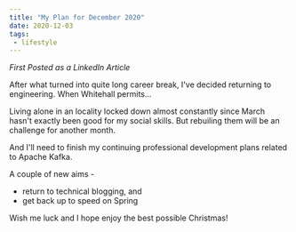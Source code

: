 ```yaml
---
title: "My Plan for December 2020"
date: 2020-12-03
tags:
 - lifestyle
---
```


*First Posted as a LinkedIn Article*

After what turned into quite long career break, I've decided returning to engineering. When Whitehall permits...

Living alone in an locality locked down almost constantly since March hasn't exactly been good for my social skills.
But rebuiling them will be an challenge for another month.

And I'll need to finish my continuing professional development plans
related to <GatsbyLink to='/lifelong-learning/kafka'>Apache Kafka</GatsbyLink>.


A couple of new aims -

 * return to technical blogging, and
 * get back up to speed on Spring

Wish me luck and I hope enjoy the best possible Christmas!